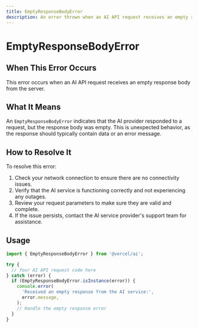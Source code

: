 ```yaml
---
title: EmptyResponseBodyError
description: An error thrown when an AI API request receives an empty response body
---
```


# EmptyResponseBodyError

## When This Error Occurs

This error occurs when an AI API request receives an empty response body from the server.

## What It Means

An `EmptyResponseBodyError` indicates that the AI provider responded to a request, but the response body was empty. This is unexpected behavior, as the response should typically contain data or an error message.

## How to Resolve It

To resolve this error:

1. Check your network connection to ensure there are no connectivity issues.
2. Verify that the AI service is functioning correctly and not experiencing any outages.
3. Review your request parameters to make sure they are valid and complete.
4. If the issue persists, contact the AI service provider's support team for assistance.

## Usage

```typescript
import { EmptyResponseBodyError } from '@vercel/ai';

try {
  // Your AI API request code here
} catch (error) {
  if (EmptyResponseBodyError.isInstance(error)) {
    console.error(
      'Received an empty response from the AI service:',
      error.message,
    );
    // Handle the empty response error
  }
}
```
